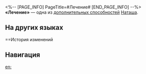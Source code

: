 <%-- [PAGE_INFO]
PageTitle=#Лечение#
[END_PAGE_INFO] --%>
{{Навык Инфобокс
|Название         = Лечение
|Изображение      = След Лечение.png
|Персонаж         = Наташа
|Тип              = Доп. способность
|Возвышение       = 4
|Длительность     = 
|Описание         = Исходящее исцеление Наташи повышается на 10%.
|Свойство1        = 
|Масштабирование1 = 
}}
'''«Лечение»''' — одна из [[дополнительная способность|дополнительных способностей]] [[Наташа]].

==На других языках==
{{На других языках
|en   = Healer
|zhs  = 医者
|zht  = 醫者
|ja   = {{Rubi|医者|いしゃ}}
|ko   = 의사
|es   = Sanadora
|fr   = Guérisseuse
|ru   = Лечение
|th   = Healer
|vi   = Thầy Thuốc
|de   = Heilerin
|id   = Healer
|pt   = Curandeira
}}

==История изменений
{{История изменений|3.5}}

==Навигация==
{{Навык Навбокс|Наташа}}

[[en:]]